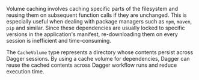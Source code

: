 Volume caching involves caching specific parts of the filesystem and reusing them on subsequent function calls if they are unchanged. This is especially useful when dealing with package managers such as `npm`, `maven`, `pip` and similar. Since these dependencies are usually locked to specific versions in the application's manifest, re-downloading them on every session is inefficient and time-consuming.

The `CacheVolume` type represents a directory whose contents persist across Dagger sessions. By using a cache volume for  dependencies, Dagger can reuse the cached contents across Dagger workflow runs and reduce execution time.
